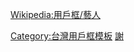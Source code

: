 {{Userbox
|border-c=#444499
|id=Janet Hsieh
|id-c=pink
|id-s=12
|info-c=lightyellow
|info-fc=#2f2f6f
|info-s=10
|info=這個用戶喜歡'''[[謝怡芬]]'''。
|usercategory=喜歡謝怡芬的維基人
}}<noinclude>{{Clear}}
[[Wikipedia:用戶框/藝人]]
[[Category:台灣用戶框模板]]
[[Category:藝人用戶框模板|謝]]
</noinclude>